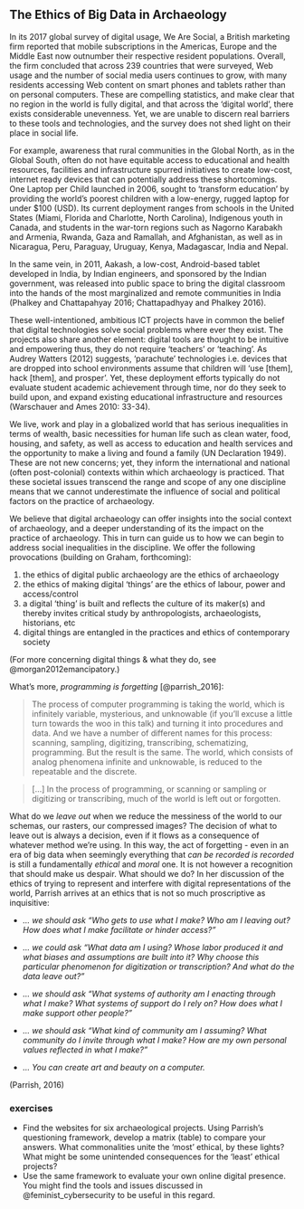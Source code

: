 ## The Ethics of Big Data in Archaeology 

In its 2017 global survey of digital usage, We Are Social, a British marketing firm reported that mobile subscriptions in the Americas, Europe and the Middle East now outnumber their respective resident populations. Overall, the firm concluded that across 239 countries that were surveyed, Web usage and the number of social media users continues to grow, with many residents accessing Web content on smart phones and tablets rather than on personal computers. These are compelling statistics, and make clear that no region in the world is fully digital, and that across the ‘digital world’, there exists considerable unevenness. Yet, we are unable to discern real barriers to these tools and technologies, and the survey does not shed light on their place in social life.

For example, awareness that rural communities in the Global North, as in the Global South, often do not have equitable access to educational and health resources, facilities and infrastructure spurred initiatives to create low-cost, internet ready devices that can potentially address these shortcomings. One Laptop per Child launched in 2006, sought to ‘transform education’ by providing the world’s poorest children with a low-energy, rugged laptop for under $100 (USD). Its current deployment ranges from schools in the United States (Miami, Florida and Charlotte, North Carolina), Indigenous youth in Canada, and students in the war-torn regions such as Nagorno Karabakh and Armenia, Rwanda, Gaza and Ramallah, and Afghanistan, as well as in Nicaragua, Peru, Paraguay, Uruguay, Kenya, Madagascar, India and Nepal. 

In the same vein, in 2011, Aakash, a low-cost, Android-based tablet developed in India, by Indian engineers, and sponsored by the Indian government, was released into public space to bring the digital classroom into the hands of the most marginalized and remote communities in India (Phalkey and Chattapahyay 2016; Chattapadhyay and Phalkey 2016). 

These well-intentioned, ambitious ICT projects have in common the belief that digital technologies solve social problems where ever they exist. The projects also share another element: digital tools are thought to be intuitive and empowering thus, they do not require ‘teachers’ or ‘teaching’. As Audrey Watters (2012) suggests, ‘parachute’ technologies i.e. devices that are dropped into school environments assume that children will ‘use [them], hack [them], and prosper’. Yet, these deployment efforts typically do not evaluate student academic achievement through time, nor do they seek to build upon, and expand existing educational infrastructure and resources (Warschauer and Ames 2010: 33-34).

We live, work and play in a globalized world that has serious inequalities in terms of wealth, basic necessities for human life such as clean water, food, housing, and safety, as well as access to education and health services and the opportunity to make a living and found a family (UN Declaration 1949). These are not new concerns; yet, they inform the international and national (often post-colonial) contexts within which archaeology is practiced. That these societal issues transcend the range and scope of any one discipline means that we cannot underestimate the influence of social and political factors on the practice of archaeology.

We believe that digital archaeology can offer insights into the social context of archaeology, and a deeper understanding of its the impact on the practice of archaeology. This in turn can guide us to how we can begin to address social inequalities in the discipline. We offer the following provocations (building on Graham, forthcoming):
 
1) the ethics of digital public archaeology are the ethics of archaeology
2) the ethics of making digital ‘things’ are the ethics of labour, power and access/control
3) a digital ‘thing’ is built and reflects the culture of its maker(s) and thereby invites critical study by anthropologists, archaeologists, historians, etc
4) digital things are entangled in the practices and ethics of contemporary society

(For more concerning digital things & what they do, see @morgan2012emancipatory.)

What's more, _programming is forgetting_ [@parrish_2016]:

> The process of computer programming is taking the world, which is infinitely variable, mysterious, and unknowable (if you’ll excuse a little turn towards the woo in this talk) and turning it into procedures and data. And we have a number of different names for this process: scanning, sampling, digitizing, transcribing, schematizing, programming. But the result is the same. The world, which consists of analog phenomena infinite and unknowable, is reduced to the repeatable and the discrete.

> [...] In the process of programming, or scanning or sampling or digitizing or transcribing, much of the world is left out or forgotten.

What do we _leave out_ when we reduce the messiness of the world to our schemas, our rasters, our compressed images? The decision of what to leave out is always a decision, even if it flows as a consequence of whatever method we're using. In this way, the act of forgetting - even in an era of big data when seemingly everything that _can be recorded is recorded_ is still a fundamentally _ethical_ and _moral_ one. It is not however a recognition that should make us despair. What should we do? In her discussion of the ethics of trying to represent and interfere with digital representations of the world, Parrish arrives at an ethics that is not so much proscriptive as inquisitive:


+ _... we should ask “Who gets to use what I make? Who am I leaving out? How does what I make facilitate or hinder access?”_

+ _... we could ask “What data am I using? Whose labor produced it and what biases and assumptions are built into it? Why choose this particular phenomenon for digitization or transcription? And what do the data leave out?”_

+ _... we should ask “What systems of authority am I enacting through what I make? What systems of support do I rely on? How does what I make support other people?”_

+ _... we should ask “What kind of community am I assuming? What community do I invite through what I make? How are my own personal values reflected in what I make?”_

+ _... You can create art and beauty on a computer._

(Parrish, 2016)


### exercises

- Find the websites for six archaeological projects. Using Parrish's questioning framework, develop a matrix (table) to compare your answers. What commonalities unite the 'most' ethical, by these lights? What might be some unintended consequences for the 'least' ethical projects?
- Use the same framework to evaluate your own online digital presence. You might find the tools and issues discussed in @feminist_cybersecurity to be useful in this regard.
